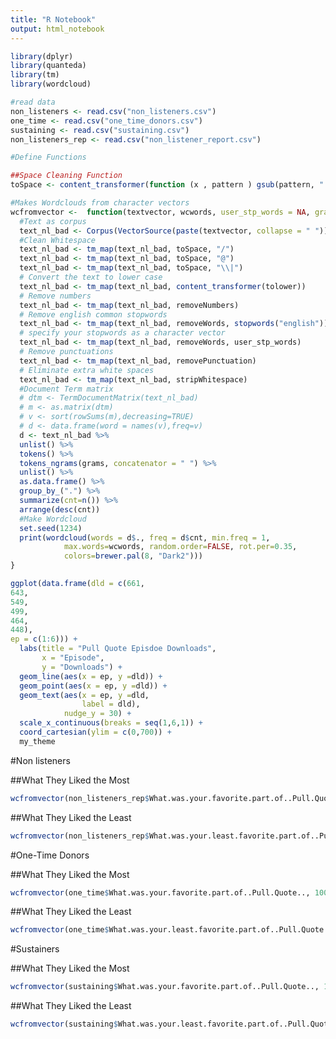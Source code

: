 ```yaml
---
title: "R Notebook"
output: html_notebook
---
```


```r
library(dplyr)
library(quanteda)
library(tm)
library(wordcloud)
```



```r
#read data
non_listeners <- read.csv("non_listeners.csv")
one_time <- read.csv("one_time_donors.csv")
sustaining <- read.csv("sustaining.csv")
non_listeners_rep <- read.csv("non_listener_report.csv")
```


```r
#Define Functions

##Space Cleaning Function
toSpace <- content_transformer(function (x , pattern ) gsub(pattern, " ", x))

#Makes Wordclouds from character vectors
wcfromvector <-  function(textvector, wcwords, user_stp_words = NA, grams = 1){
  #Text as corpus
  text_nl_bad <- Corpus(VectorSource(paste(textvector, collapse = " ")))
  #Clean Whitespace
  text_nl_bad <- tm_map(text_nl_bad, toSpace, "/")
  text_nl_bad <- tm_map(text_nl_bad, toSpace, "@")
  text_nl_bad <- tm_map(text_nl_bad, toSpace, "\\|")
  # Convert the text to lower case
  text_nl_bad <- tm_map(text_nl_bad, content_transformer(tolower))
  # Remove numbers
  text_nl_bad <- tm_map(text_nl_bad, removeNumbers)
  # Remove english common stopwords
  text_nl_bad <- tm_map(text_nl_bad, removeWords, stopwords("english"))
  # specify your stopwords as a character vector
  text_nl_bad <- tm_map(text_nl_bad, removeWords, user_stp_words) 
  # Remove punctuations
  text_nl_bad <- tm_map(text_nl_bad, removePunctuation)
  # Eliminate extra white spaces
  text_nl_bad <- tm_map(text_nl_bad, stripWhitespace)
  #Document Term matrix
  # dtm <- TermDocumentMatrix(text_nl_bad)
  # m <- as.matrix(dtm)
  # v <- sort(rowSums(m),decreasing=TRUE)
  # d <- data.frame(word = names(v),freq=v)
  d <- text_nl_bad %>% 
  unlist() %>%  
  tokens() %>%
  tokens_ngrams(grams, concatenator = " ") %>%  
  unlist() %>%  
  as.data.frame() %>% 
  group_by_(".") %>%  
  summarize(cnt=n()) %>%
  arrange(desc(cnt))
  #Make Wordcloud
  set.seed(1234)
  print(wordcloud(words = d$., freq = d$cnt, min.freq = 1,
            max.words=wcwords, random.order=FALSE, rot.per=0.35, 
            colors=brewer.pal(8, "Dark2")))
}
```

```r
ggplot(data.frame(dld = c(661,
643,
549,
499,
464,
448),
ep = c(1:6))) +
  labs(title = "Pull Quote Episdoe Downloads",
       x = "Episode",
       y = "Downloads") +
  geom_line(aes(x = ep, y =dld)) +
  geom_point(aes(x = ep, y =dld)) +
  geom_text(aes(x = ep, y =dld,
                label = dld),
            nudge_y = 30) +
  scale_x_continuous(breaks = seq(1,6,1)) +
  coord_cartesian(ylim = c(0,700)) +
  my_theme
```



#Non listeners

##What They Liked the Most 
```r
wcfromvector(non_listeners_rep$What.was.your.favorite.part.of..Pull.Quote.., 100, grams = 2)
```

##What They Liked the Least 
```r
wcfromvector(non_listeners_rep$What.was.your.least.favorite.part.of..Pull.Quote.., 100)
```

#One-Time Donors

##What They Liked the Most 
```r
wcfromvector(one_time$What.was.your.favorite.part.of..Pull.Quote.., 100)
```

##What They Liked the Least 
```r
wcfromvector(one_time$What.was.your.least.favorite.part.of..Pull.Quote.. , 100)
```

#Sustainers

##What They Liked the Most 
```r
wcfromvector(sustaining$What.was.your.favorite.part.of..Pull.Quote.., 100)
```

##What They Liked the Least 
```r
wcfromvector(sustaining$What.was.your.least.favorite.part.of..Pull.Quote.. , 100)
```